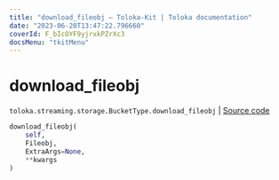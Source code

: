 ```yaml
---
title: "download_fileobj — Toloka-Kit | Toloka documentation"
date: "2023-06-20T13:47:22.796660"
coverId: F_bIcOYF9yjrxkPZrXc3
docsMenu: "tkitMenu"
---
```


# download_fileobj

`toloka.streaming.storage.BucketType.download_fileobj` | [Source code](https://github.com/Toloka/toloka-kit/blob/v1.2.0/src/streaming/storage.py#L152)

```python
download_fileobj(
    self,
    Fileobj,
    ExtraArgs=None,
    **kwargs
)
```